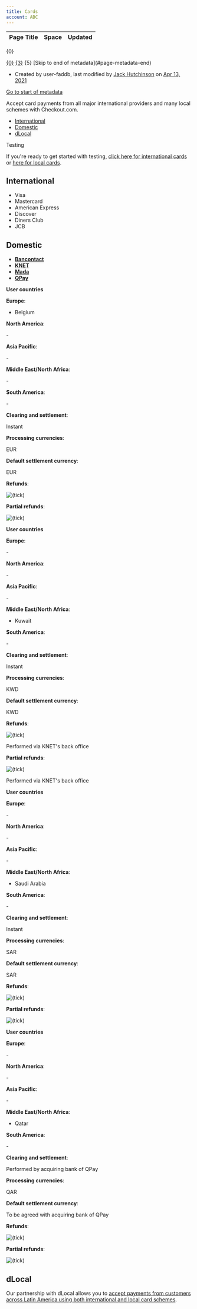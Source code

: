 ```yaml
---
title: Cards
account: ABC
---
```


<table class="aui"> <thead> <tr class="header"> <th class="search-result-title">Page Title</th> <th class="search-result-space">Space</th> <th class="search-result-date">Updated</th> </tr> </thead> </table> <p class="search-result-count">{0}</p> <tr class="search-result"> <td class="search-result-title"><a href="{1}" class="content-type-{2}"><span>{0}</span></a></td> <td class="search-result-space"><a class="space" href="/display/{4}/" title="{3}">{3}</a></td> <td class="search-result-date"><span class="date" title="{6}">{5}</span></td> </tr> [Skip to end of metadata](#page-metadata-end)

*   Created by user-faddb, last modified by [Jack Hutchinson](    /display/~jack.hutchinson
    ) on [Apr 13, 2021](/pages/diffpagesbyversion.action?pageId=1835026&selectedPageVersions=15&selectedPageVersions=16 "Show changes")

[Go to start of metadata](#page-metadata-start)

Accept card payments from all major international providers and many local schemes with Checkout.com.

*   [International](#Cards-international)
*   [Domestic](#Cards-domestic)
*   [dLocal](#Cards-dlocal)

Testing

If you're ready to get started with testing, [click here for international cards](/display/DOCS/Test+card+numbers) or [here for local cards](/display/DOCS/APM+testing#APMtesting-cards).

International 
--------------

*   Visa
*   Mastercard
*   American Express
*   Discover
*   Diners Club
*   JCB

Domestic 
---------

*   [**Bancontact**](#tabs-8f4e3d7f-305d-430c-9c89-7fb12bbe16b1-1)
*   [**KNET**](#tabs-8f4e3d7f-305d-430c-9c89-7fb12bbe16b1-2)
*   [**Mada**](#tabs-8f4e3d7f-305d-430c-9c89-7fb12bbe16b1-3)
*   [**QPay**](#tabs-8f4e3d7f-305d-430c-9c89-7fb12bbe16b1-4)

**User countries**

**Europe**:

*   Belgium

**North America**:

\-

**Asia Pacific**:

\-

**Middle East/North Africa**:

\-

**South America**:

\-

**Clearing and settlement**:

Instant

**Processing currencies**:

EUR

**Default settlement currency**:

EUR

**Refunds**:

![(tick)](/s/en_GB/7901/abf7b35644d5a5d1d7e4b0969a83e8eb2b569fb5/_/images/icons/emoticons/check.svg)

**Partial refunds**:

![(tick)](/s/en_GB/7901/abf7b35644d5a5d1d7e4b0969a83e8eb2b569fb5/_/images/icons/emoticons/check.svg)

**User countries**

**Europe**:

\-

**North America**:

\-

**Asia Pacific**:

\-

**Middle East/North Africa**:

*   Kuwait

**South America**:

\-

**Clearing and settlement**:

Instant

**Processing currencies**:

KWD

**Default settlement currency**:

KWD

**Refunds**:

![(tick)](/s/en_GB/7901/abf7b35644d5a5d1d7e4b0969a83e8eb2b569fb5/_/images/icons/emoticons/check.svg)

Performed via KNET's back office

**Partial refunds**:

![(tick)](/s/en_GB/7901/abf7b35644d5a5d1d7e4b0969a83e8eb2b569fb5/_/images/icons/emoticons/check.svg)

Performed via KNET's back office

**User countries**

**Europe**:

\-

**North America**:

\-

**Asia Pacific**:

\-

**Middle East/North Africa**:

*   Saudi Arabia

**South America**:

\-

**Clearing and settlement**:

Instant

**Processing currencies**:

SAR

**Default settlement currency**:

SAR

**Refunds**:

![(tick)](/s/en_GB/7901/abf7b35644d5a5d1d7e4b0969a83e8eb2b569fb5/_/images/icons/emoticons/check.svg)

**Partial refunds**:

![(tick)](/s/en_GB/7901/abf7b35644d5a5d1d7e4b0969a83e8eb2b569fb5/_/images/icons/emoticons/check.svg)

**User countries**

**Europe**:

\-

**North America**:

\-

**Asia Pacific**:

\-

**Middle East/North Africa**:

*   Qatar

**South America**:

\-

**Clearing and settlement**:

Performed by acquiring bank of QPay

**Processing currencies**:

QAR

**Default settlement currency**:

To be agreed with acquiring bank of QPay

**Refunds**:

![(tick)](/s/en_GB/7901/abf7b35644d5a5d1d7e4b0969a83e8eb2b569fb5/_/images/icons/emoticons/check.svg)

**Partial refunds**:

![(tick)](/s/en_GB/7901/abf7b35644d5a5d1d7e4b0969a83e8eb2b569fb5/_/images/icons/emoticons/check.svg)

dLocal 
-------

Our partnership with dLocal allows you to [accept payments from customers across Latin America using both international and local card schemes](/display/DOCS/dLocal).

